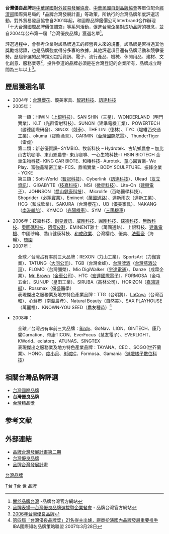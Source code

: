 '''台灣優良品牌'''是[[中華民國對外貿易發展協會|中華民國對外貿易發展協會]]、[[中華民國自創品牌協會|中華民國自創品牌協會]]等單位配合[[中華民國經濟部|經濟部]]國際貿易局的「品牌台灣發展計畫」等政策，所執行的台灣品牌年度評選活動，對外貿易發展協會自2001年起，和國際品牌鑑價公司Interbrand合作辦理「十大台灣國際品牌價值調查」等系列活動，促進台灣企業對成功品牌的概念，並自2004年公布第一屆「台灣優良品牌」獲選名單<ref>[http://brandingtaiwan.org/aboutus.aspx 關於品牌台灣] {{Wayback|url=http://brandingtaiwan.org/aboutus.aspx |date=20090314004933 }}-品牌台灣官方網站</ref>。

評選過程中，會參考企業對該品牌過去的經營與未來的規畫，該品牌是否得過其他獎勵或認證，也是品牌強度得分多寡的依據，其他評選項目還有品牌活動和競爭優勢。歷屆參選的品牌類別包括資訊、電子、流行產品、機械、休閒用品、建材、文化創意、服務業等<ref>[http://brandingtaiwan.org/document.aspx?type=02&id=good 品牌表揚—台灣優良品牌選拔暨企業餐會] {{Wayback|url=http://brandingtaiwan.org/document.aspx?type=02&id=good |date=20090123044409 }} - 品牌台灣官方網站</ref>。投件參選的品牌必須是在台灣登記的企業所有，品牌成立時間為三年以上<ref>[http://www.businessweekly.com.tw/event/2006/brand/qna.html#1 2006年台灣優良品牌]</ref>。

==歷屆獲選名單==
*2004年：[[台灣櫻花|台灣櫻花]]、優美家具、[[智冠科技|智冠科技]]、[[訊連科技|訊連科技]]
*2005年：
:第一類：HIWIN（[[上銀科技|上銀科技]]）、SAN SHIN（三星）、WONDERLAND（明門實業）、KLT（光群雷射科技）、SUNON（建準電機工業）、POWERTECH（勝德國際研發）、SINOX（競泰）、THE LIN（德林）、TYC（堤維西交通工業）、okuma（寶熊漁具）、GARMIN（[[台灣國際航電|台灣國際航電]]）、ThunderTiger（雷虎）
: 第二類：新必優資訊– SYMBIO、牧新科技 – Hydrotek、古坑鄉農會 – 加比山古坑咖啡、東山鄉農會- 東山咖啡、一心生物科技- I HSIN BIOTECH 金車生物科技- KING CAR BIOTE、和椿科技- Aurotek、童心園實業- We Play、富強鑫精密工業- FCS、鼎鳴實業 - BODY SCULPTURE、振鋒企業 - YOKE
:第三類：Soft-World（[[智冠科技|智冠科技]]）、Cyberlink（[[訊連科技|訊連科技]]）、Ulead（[[友立資訊|友立資訊]]）、GIGABYTE（[[技嘉科技|技嘉科技]]）、MSI（[[微星科技|微星科技]]）、Lite-On（[[建興電子|建興電子]]）、JOHNSON（[[喬山健康科技|喬山健康科技]]）、 Microlife（百略醫學科技）、 Shoprider（[[必翔實業|必翔實業]]）、Eminent（[[萬國通路|萬國通路]]）、達新雨衣（達新工業）、HCG（和成欣業）、SAKURA（台灣櫻花）、UB（優美家具）、NAKANG（[[南港輪胎|南港輪胎]]）、KYMCO（[[光陽機車|光陽機車]]）、SYM（[[三陽機車|三陽機車]]）
*2006年：技嘉科技、[[創見資訊|創見資訊]]、[[威剛科技|威剛科技]]、[[圓剛科技|圓剛科技]]、[[錸德科技|錸德科技]]、[[無敵科技|無敵科技]]、[[奧圖碼科技|奧圖碼科技]]、[[阿瘦皮鞋|阿瘦皮鞋]]、EMINENT雅士（萬國通路）、上銀科技、[[建準電機|建準電機]]、中國砂輪、喬山健康科技、[[和成欣業|和成欣業]]、台灣櫻花、優美、[[法藍瓷|法藍瓷]]（海暢）、[[琉園|琉園]]
*2007年：
:全球／台灣占有率前三大品牌：REXON（力山工業）、SportsArt（力伽實業）、TATUNG（[[大同公司|大同公司]]）、TGB（台灣金蜂）、[[台灣啤酒|台灣啤酒]]（[[台灣菸酒公司|台灣菸酒公司]]）、FLOMO（台灣彌榮）、Mio DigiWalker（[[宇達電通|宇達電通]]）、Danze（成霖企業）、[[Mr._Brown|Mr. Brown]]（[[金車公司|金車公司]]）、HTC（[[宏達國際電子|宏達國際電子]]）、FORMOSA（金屯五金）、SUNUP（皇田工業）、SIRUBA（高林公司）、HORIZON（[[嘉鴻遊艇|嘉鴻遊艇]]）、Rossmax（優盛醫學）
:表現傑出之服務業及地方特色產業品牌：TTG（台明將）、[[LaCoya|LaCoya]]（台灣百和）、心鮮市（南瀛農產）、Natural Beauty（自然美）、SAX PLAYHOUSE（萬麗福）、KNOWN-YOU SEED（農友種苗）<ref>[http://iba.taiwantrade.com.tw/new/chinese/News_Detail.asp?NewsNo=10 第四屆「台灣優良品牌獎」21名得主出爐，廠商扮演國內品牌發展重要推手] {{Wayback|url=http://iba.taiwantrade.com.tw/new/chinese/News_Detail.asp?NewsNo=10 |date=20071207084622 }} IBA國際知名品牌策略聯盟 2007年3月28日</ref>
*2008年：
:全球／台灣占有率前三大品牌：[[Birdy|Birdy]]、GoNav、LION、GINTECH、康乃馨Carnation、帝康TICON、EverFocus（慧友電子）、EVERLIGHT、KWorld、eclatorq、ATUNAS、SINGTEX
:表現傑出之服務業及地方特色產業品牌：TAYANA、CEC 、SOGO(世芥蘭業)、HONO、[[度小月|度小月]]、[[85度C|85度C]]、Formosa、Gamania（[[遊戲橘子數位科技|遊戲橘子數位科技]]）

==相關台灣品牌評選==
* [[台灣國際品牌|台灣國際品牌]]
* '''台灣優良品牌'''
* [[台灣精品獎|台灣精品獎]]

== 参考文献 ==
{{Reflist|30em}}

==外部連結==
*[https://www.branding-taiwan.tw 品牌台灣發展計畫第二期]{{Wayback|url=https://www.branding-taiwan.tw/ |date=20191105052409 }} {{zh-tw}}
*[https://web.archive.org/web/20120505053812/http://brandingtaiwan.org/SuperiorBrand/cht/Index.html 台灣優良品牌]{{zh-tw}}
*[http://brandingtaiwan.org/ 品牌台灣發展計畫]{{Wayback|url=http://brandingtaiwan.org/SuperiorBrand/cht/Index.html |date=20120505053812 }}{{zh-tw}}

[[category:台灣品牌|]]
[[Category:臺灣戰後時期獎項|T台]]
[[Category:中華民國臺灣時期獎項|T台]]
[[Category:台灣公司列表|世]]
[[Category:臺灣經濟列表|品牌]]